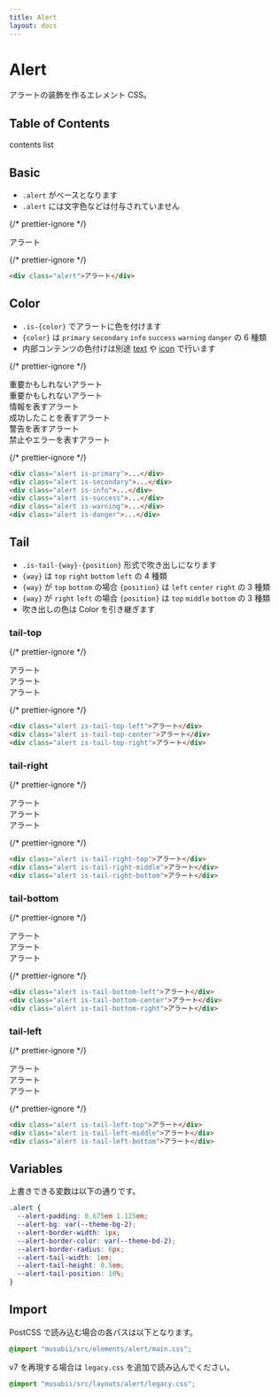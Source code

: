 ```yaml
---
title: Alert
layout: docs
---
```


# Alert

アラートの装飾を作るエレメント CSS。

## Table of Contents

contents list

## Basic

- `.alert` がベースとなります
- `.alert` には文字色などは付与されていません

{/* prettier-ignore */}
<div className="docs-preview">
  <div className="alert">アラート</div>
</div>

{/* prettier-ignore */}
```html
<div class="alert">アラート</div>
```

## Color

- `.is-{color}` でアラートに色を付けます
- `{color}` は `primary` `secondary` `info` `success` `warning` `danger` の 6 種類
- 内部コンテンツの色付けは別途 [text](/docs/text) や [icon](/docs/icon) で行います

{/* prettier-ignore */}
<div className="docs-preview">
  <div className="box is-space-md">
    <div className="alert is-primary">
      <span className="text is-primary">重要かもしれないアラート</span>
    </div>
    <div className="alert is-secondary">
      <span className="text is-secondary">重要かもしれないアラート</span>
    </div>
    <div className="alert is-info">
      <span className="text is-info">情報を表すアラート</span>
    </div>
    <div className="alert is-success">
      <span className="text is-success">成功したことを表すアラート</span>
    </div>
    <div className="alert is-warning">
      <span className="text is-warning">警告を表すアラート</span>
    </div>
    <div className="alert is-danger">
      <span className="text is-danger">禁止やエラーを表すアラート</span>
    </div>
  </div>
</div>

{/* prettier-ignore */}
```html
<div class="alert is-primary">...</div>
<div class="alert is-secondary">...</div>
<div class="alert is-info">...</div>
<div class="alert is-success">...</div>
<div class="alert is-warning">...</div>
<div class="alert is-danger">...</div>
```

## Tail

- `.is-tail-{way}-{position}` 形式で吹き出しになります
- `{way}` は `top` `right` `bottom` `left` の 4 種類
- `{way}` が `top` `bottom` の場合 `{position}` は `left` `center` `right` の 3 種類
- `{way}` が `right` `left` の場合 `{position}` は `top` `middle` `bottom` の 3 種類
- 吹き出しの色は Color を引き継ぎます

### tail-top

{/* prettier-ignore */}
<div className="docs-preview">
  <div className="box is-space-md">
    <div className="alert is-tail-top-left">アラート</div>
    <div className="alert is-tail-top-center">アラート</div>
    <div className="alert is-tail-top-right">アラート</div>
  </div>
</div>

{/* prettier-ignore */}
```html
<div class="alert is-tail-top-left">アラート</div>
<div class="alert is-tail-top-center">アラート</div>
<div class="alert is-tail-top-right">アラート</div>
```

### tail-right

{/* prettier-ignore */}
<div className="docs-preview">
  <div className="box is-space-md">
    <div className="alert is-tail-right-top">アラート</div>
    <div className="alert is-tail-right-middle">アラート</div>
    <div className="alert is-tail-right-bottom">アラート</div>
  </div>
</div>

{/* prettier-ignore */}
```html
<div class="alert is-tail-right-top">アラート</div>
<div class="alert is-tail-right-middle">アラート</div>
<div class="alert is-tail-right-bottom">アラート</div>
```

### tail-bottom

{/* prettier-ignore */}
<div className="docs-preview">
  <div className="box is-space-md">
    <div className="alert is-tail-bottom-left">アラート</div>
    <div className="alert is-tail-bottom-center">アラート</div>
    <div className="alert is-tail-bottom-right">アラート</div>
  </div>
</div>

{/* prettier-ignore */}
```html
<div class="alert is-tail-bottom-left">アラート</div>
<div class="alert is-tail-bottom-center">アラート</div>
<div class="alert is-tail-bottom-right">アラート</div>
```

### tail-left

{/* prettier-ignore */}
<div className="docs-preview">
  <div className="box is-space-md">
    <div className="alert is-tail-left-top">アラート</div>
    <div className="alert is-tail-left-middle">アラート</div>
    <div className="alert is-tail-left-bottom">アラート</div>
  </div>
</div>

{/* prettier-ignore */}
```html
<div class="alert is-tail-left-top">アラート</div>
<div class="alert is-tail-left-middle">アラート</div>
<div class="alert is-tail-left-bottom">アラート</div>
```

## Variables

上書きできる変数は以下の通りです。

```css
.alert {
  --alert-padding: 0.675em 1.125em;
  --alert-bg: var(--theme-bg-2);
  --alert-border-width: 1px;
  --alert-border-color: var(--theme-bd-2);
  --alert-border-radius: 6px;
  --alert-tail-width: 1em;
  --alert-tail-height: 0.5em;
  --alert-tail-position: 10%;
}
```

## Import

PostCSS で読み込む場合の各パスは以下となります。

```css
@import "musubii/src/elements/alert/main.css";
```

v7 を再現する場合は `legacy.css` を追加で読み込んでください。

```css
@import "musubii/src/layouts/alert/legacy.css";
```
